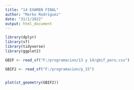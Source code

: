 ```yaml
---
title: "14 EXAMEN FINAL"
author: "Marko Rodríguez"
date: "31/1/2022"
output: html_document
---
```


```r
library(dplyr)
library(sf)
library(tidyverse)
library(ggplot2)

GBIF <- read_sf("F:/programacion/13 y 14/gbif_peru.csv")

GBIF2 <- read_sf("F:/programacion/p_15")


plot(st_geometry(GBIF2))
```

